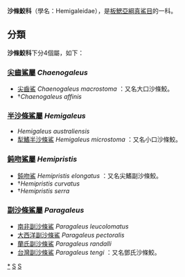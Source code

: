 {{Automatic taxobox
| taxon = Hemigaleidae
| authority = Compagno, 1984
| image = Chaenogaleus_macrostoma_Day_-_cropped.png
| image_caption = [[尖齒鯊|尖齒鯊]] ''Chaenogaleus macrostoma''
| subdivision_ranks = [[屬|屬]]
| subdivision =見內文
}}

'''沙條鮫科'''（學名：Hemigaleidae），是[[板鰓亞綱|板鰓亞綱]][[真鯊目|真鯊目]]的一科。

==分類==
'''沙條鮫科'''下分4個屬，如下：
===[[尖齒鯊屬|尖齒鯊屬]] ''Chaenogaleus''===
*[[尖齒鯊|尖齒鯊]] ''Chaenogaleus macrostoma'' ：又名大口沙條鮫。
*†''Chaenogaleus affinis''

===[[半沙條鯊屬|半沙條鯊屬]] ''Hemigaleus'' ===
*''Hemigaleus australiensis''
*[[犁鰭半沙條鯊|犁鰭半沙條鯊]] ''Hemigaleus microstoma'' ：又名小口沙條鮫。

===[[鈍吻鯊屬|鈍吻鯊屬]] ''Hemipristis'' ===
*[[鈍吻鯊|鈍吻鯊]] ''Hemipristis elongatus'' ：又名尖鰭副沙條鮫。
*†''Hemipristis curvatus''
*†''Hemipristis serra''

===[[副沙條鯊屬|副沙條鯊屬]] ''Paragaleus'' ===
*[[南非副沙條鯊|南非副沙條鯊]] ''Paragaleus leucolomatus'' 
*[[大西洋副沙條鯊|大西洋副沙條鯊]] ''Paragaleus pectoralis'' 
*[[蘭氏副沙條鯊|蘭氏副沙條鯊]] ''Paragaleus randalli'' 
*[[台灣副沙條鯊|台灣副沙條鯊]] ''Paragaleus tengi'' ：又名鄧氏沙條鮫。

{{taxonbar}}

[[Category:沙條鮫科|*]]
[[Category:真鯊目|S]]
[[Category:1984年描述的分类群|S]]